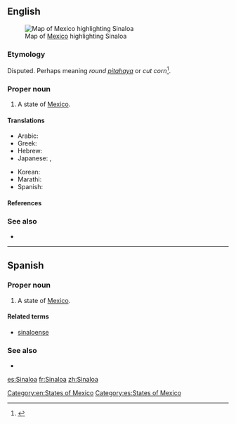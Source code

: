 ==English==
[[File:Mexico map, MX-SIN.svg|thumb|Map of [[Mexico]] highlighting Sinaloa]]

===Etymology===
Disputed. Perhaps meaning ''round [[pitahaya]]'' or ''cut corn''<ref>{{cite web|url=http://web.archive.org/web/20070716221737/http://www.sinaloa.gob.mx/NR/exeres/B1FB61DE-82E5-4EE7-AE7E-851D47307AF3,frameless.htm?NRMODE=Published|title=Municipio de Sinaloa de Leyva|archiveurl=http://web.archive.org/web/20070716221737/http://www.sinaloa.gob.mx/NR/exeres/B1FB61DE-82E5-4EE7-AE7E-851D47307AF3,frameless.htm?NRMODE=Published|archivedate=2007-07-16}}</ref>.

===Proper noun===
{{en-proper noun}}

# A state of [[Mexico]].

====Translations====
{{trans-top|state of Mexico}}
* Arabic: {{t|ar|Sinalua|n|tr=synạlwạ|alt=سينالوا}}
* Greek: {{t|el|Σιναλόα|n}}
* Hebrew: {{t|he|Sinalòwah|n|tr=Syinalòwʼah|alt=סיִנַלֹואַה|sc=Hebr}}
* Japanese: {{t|ja|メキシコ|m|tr=mekishiko|sc=Jpan}}, {{t|ja|シナロア|m|tr=shinaroa|sc=Jpan}}
{{trans-mid}}
* Korean: {{t|ko|시날로아|n|sc=Kore}}
* Marathi: {{t|mr|सिनालोआ|n|tr=sināloā|sc=Deva}}
* Spanish: {{t+|es|Sinaloa|m}}
{{trans-bottom}}

====References====
<references/>

===See also===
* {{pedialite}}

[[Category:en:States of Mexico]]

----

==Spanish==

===Proper noun===
{{es-proper noun|m}}

# A state of [[Mexico]].

====Related terms====
* [[sinaloense]]

===See also===
* {{pedialite|lang=es}}

[[Category:es:States of Mexico]]

[[es:Sinaloa]]
[[fr:Sinaloa]]
[[zh:Sinaloa]]